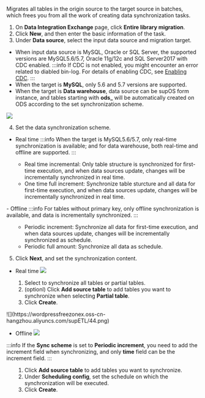 Migrates all tables in the origin source to the target source in batches, which frees you from all the work of creating data synchronization tasks.

1. On **Data Integration Exchange** page, click **Entire library migration**.
2. Click **New**, and then enter the basic information of the task.
3. Under **Data source**, select the input data source and migration target.
- When input data source is MySQL, Oracle or SQL Server, the supported versions are MySQL5.6/5.7, Oracle 11g/12c and SQL Server2017 with CDC enabled.
:::info
If CDC is not enabled, you might encounter an error related to diabled bin-log. For details of enabling CDC, see <a href="">Enabling CDC</a>.
:::
- When the target is **MySQL**, only 5.6 and 5.7 versions are supported.
- When the target is **Data warehouse**, data source can be supOS form instance, and tables starting with **ods_** will be automatically created on ODS according to the set synchronization scheme.

![](https://wordpressfreezonex.oss-cn-hangzhou.aliyuncs.com/supETL/41.png)

4. Set the data synchronization scheme.
- Real time
:::info
When the target is MySQL5.6/5.7, only real-time synchronization is available; and for data warehouse, both real-time and offline are supported.
:::
<ul>
<ul>
<li>Real time incremental: Only table structure is synchronized for first-time execution, and when data sources update, changes will be incrementally synchronized in real time.</li>
<li>One time full increment: Synchronize table sturcture and all data for first-time execution, and when data sources update, changes will be incrementally synchronized in real time.</li>
</ul>
</ul>
- Offline
:::info
For tables without primary key, only offline synchronization is available, and data is incrementally synchronized.
:::
<ul>
<ul>
<li>Periodic increment: Synchronize all data for first-time execution, and when data sources update, changes will be incrementally synchronized as schedule.</li>
<li>Periodic full amount: Synchronize all data as schedule.</li>
</ul>
</ul>

5. Click **Next**, and set the synchronization content.
- Real time
![](https://wordpressfreezonex.oss-cn-hangzhou.aliyuncs.com/supETL/43.png)
<ol>
<ol>
<li>Select to synchronize all tables or partial tables.</li>
<li>(optionl) Click <b>Add source table</b> to add tables you want to synchronize when selecting <b>Partial table</b>.</li>
<li>Click <b>Create</b>.</li>
</ol>
</ol>
![](https://wordpressfreezonex.oss-cn-hangzhou.aliyuncs.com/supETL/44.png)

- Offline
![](https://wordpressfreezonex.oss-cn-hangzhou.aliyuncs.com/supETL/42.png)

:::info
If the **Sync scheme** is set to **Periodic increment**, you need to add the increment field when synchronizing, and only **time** field can be the increment field.
:::

<ol>
<ol>
<li>Click <b>Add source table</b> to add tables you want to synchronize.</li>
<li>Under <b>Scheduling config</b>, set the schedule on which the synchronization will be executed.</li>
<li>Click <b>Create</b>.</li>
</ol>
</ol>
